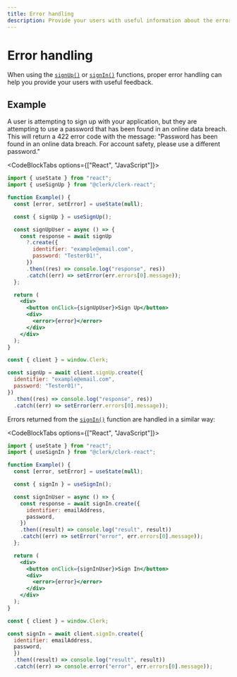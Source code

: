 ```yaml
---
title: Error handling
description: Provide your users with useful information about the errors being returned from Sign In and Sign Up requests.
---
```


# Error handling

When using the [`signUp()`](/docs/references/react/use-sign-up) or [`signIn()`](/docs/references/react/use-sign-in) functions, proper error handling can help you provide your users with useful feedback.

## Example

A user is attempting to sign up with your application, but they are attempting to use a password that has been found in an online data breach. This will return a 422 error code with the message: "Password has been found in an online data breach. For account safety, please use a different password."

<CodeBlockTabs options={["React", "JavaScript"]}>
```jsx
import { useState } from "react";
import { useSignUp } from "@clerk/clerk-react";

function Example() {
  const [error, setError] = useState(null);

  const { signUp } = useSignUp();

  const signUpUser = async () => {
    const response = await signUp
      ?.create({
        identifier: "example@email.com",
        password: "Tester01!",
      })
      .then((res) => console.log("response", res))
      .catch((err) => setError(err.errors[0].message));
  };

  return (
    <div>
      <button onClick={signUpUser}>Sign Up</button>
      <div>
        <error>{error}</error>
      </div>
    </div>
  );
}
```

```js
const { client } = window.Clerk;

const signUp = await client.signUp.create({
  identifier: "example@email.com",
  password: "Tester01!",
})
  .then((res) => console.log("response", res))
  .catch((err) => setError(err.errors[0].message));

```
</CodeBlockTabs>

Errors returned from the [`signIn()`](/docs/references/react/use-sign-in) function are handled in a similar way:

<CodeBlockTabs options={["React", "JavaScript"]}>
```jsx
import { useState } from "react";
import { useSignIn } from "@clerk/clerk-react";

function Example() {
  const [error, setError] = useState(null);

  const { signIn } = useSignIn();

  const signInUser = async () => {
    const response = await signIn.create({
      identifier: emailAddress,
      password,
    })    
    .then((result) => console.log("result", result))
    .catch((err) => setError("error", err.errors[0].message));
  };

  return (
    <div>
      <button onClick={signInUser}>Sign In</button>
      <div>
        <error>{error}</error>
      </div>
    </div>
  );
}
```

```js
const { client } = window.Clerk;

const signIn = await client.signIn.create({
  identifier: emailAddress,
  password,
  })    
  .then((result) => console.log("result", result))
  .catch((err) => console.error("error", err.errors[0].message));
```
</CodeBlockTabs>
